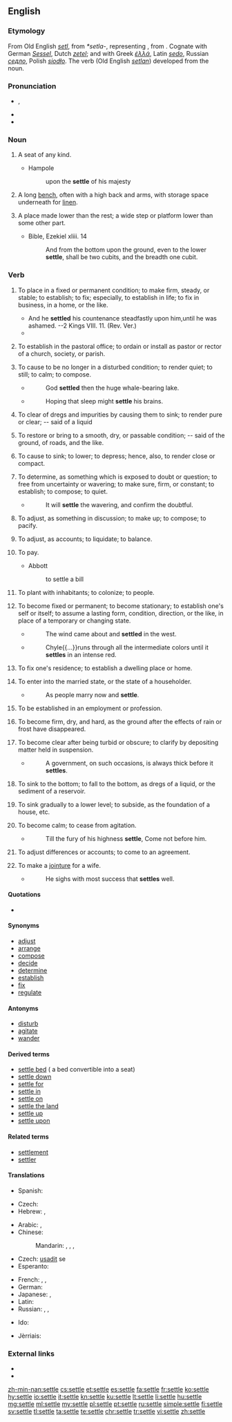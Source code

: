 ==English==
{{Webster 1913}}

===Etymology===
From Old English ''[[setl]]'', from {{etyl|gem|en}} ''*setla-'', representing {{etyl|ine-pro|en}} {{m|ine-pro|*sed-lo-}}, from {{m|ine-pro|*sed-||sit}}. Cognate with German ''[[Sessel]]'', Dutch ''[[zetel]]''; and with Greek ''[[ἑλλά]]'', Latin ''[[sedo]]'', Russian ''[[седло]]'', Polish ''[[siodło]]''. The verb (Old English ''[[setlan]]'') developed from the noun.

===Pronunciation===
* {{enPR|sĕtʹəl}}, {{IPA|/ˈsɛtəl/|lang=en}}
* {{audio|en-us-settle.ogg|Audio (US)|lang=en}}
* {{rhymes|ɛtəl|lang=en}}

===Noun===
{{en-noun}}

# {{context|archaic|lang=en}} A seat of any kind.
#* Hampole
#*: upon the '''settle''' of his majesty
# A long [[bench]], often with a high back and arms, with storage space underneath for [[linen]].
# {{context|obsolete|lang=en}} A place made lower than the rest; a wide step or platform lower than some other part.
#* Bible, Ezekiel xliii. 14
#*: And from the bottom upon the ground, even to the lower '''settle''', shall be two cubits, and the breadth one cubit.

===Verb===
{{en-verb|settl}}

# {{context|transitive|lang=en}} To place in a fixed or permanent condition; to make firm, steady, or stable; to establish; to fix; especially, to establish in life; to fix in business, in a home, or the like.
#* And he '''settled''' his countenance steadfastly upon him,until he was ashamed. --2 Kings VIII. 11. (Rev. Ver.)
#* {{quote-book|year=1700|title=[[w:Metamorphoses‎|Metamorphoses]]|author=[[w:Ovid|Ovid]]|by=[[w:John Dryden|John Dryden]]|passage=The father thought the time drew on Of '''settling''' in the world his only son.}}
# {{context|transitive|obsolete|US|lang=en}} To establish in the pastoral office; to ordain or install as pastor or rector of a church, society, or parish.
#: {{usex|lang=en|to '''settle''' a minister}}
# {{context|transitive|lang=en}} To cause to be no longer in a disturbed condition; to render quiet; to still; to calm; to compose.
#* {{w|George Chapman}}
#*: God '''settled''' then the huge whale-bearing lake.
#* {{w|John Bunyan}}
#*: Hoping that sleep might '''settle''' his brains.
# {{context|transitive|lang=en}} To clear of dregs and impurities by causing them to sink; to render pure or clear; -- said of a liquid
#: {{usex|lang=en|to '''settle''' coffee, or the grounds of coffee}}
# {{context|transitive|lang=en}} To restore or bring to a smooth, dry, or passable condition; -- said of the ground, of roads, and the like.
#: {{usex|lang=en|clear weather '''settles''' the roads}}
# {{context|transitive|lang=en}} To cause to sink; to lower; to depress; hence, also, to render close or compact.
#: {{usex|lang=en|to '''settle''' the contents of a barrel or bag by shaking it}}
# {{context|transitive|lang=en}} To determine, as something which is exposed to doubt or question; to free from uncertainty or wavering; to make sure, firm, or constant; to establish; to compose; to quiet.
#* {{w|Jonathan Swift}}
#*: It will '''settle''' the wavering, and confirm the doubtful.
#: {{usex|lang=en|to '''settle''' the mind when agitated;&nbsp; to '''settle''' questions of law;&nbsp; to '''settle''' the succession to a throne;&nbsp; to '''settle''' an allowance}}
# {{context|transitive|lang=en}} To adjust, as something in discussion; to make up; to compose; to pacify.
#: {{usex|lang=en|to '''settle''' a quarrel}}
# {{context|transitive|archaic|lang=en}} To adjust, as accounts; to liquidate; to balance.
#: {{usex|lang=en|to '''settle''' an account}}
# {{context|transitive|colloquial|lang=en}} To pay.
#* Abbott
#*: to settle a bill
# {{context|transitive|lang=en}} To plant with inhabitants; to colonize; to people.
#: {{usex|lang=en|the French first '''settled''' Canada;&nbsp; the Puritans '''settled''' New England;&nbsp; Plymouth was settled in 1620.}}
# {{context|intransitive|lang=en}} To become fixed or permanent; to become stationary; to establish one's self or itself; to assume a lasting form, condition, direction, or the like, in place of a temporary or changing state.
#* {{w|Francis Bacon}}
#*: The wind came about and '''settled''' in the west.
#* {{w|John Arbuthnot}}
#*: Chyle{{...}}runs through all the intermediate colors until it '''settles''' in an intense red.
# {{context|intransitive|lang=en}} To fix one's residence; to establish a dwelling place or home.
#: {{usex|lang=en|the Saxons who '''settled''' in Britain}}
# {{context|intransitive|lang=en}} To enter into the married state, or the state of a householder.
#* {{w|Matthew Prior}}
#*: As people marry now and '''settle'''.
# {{context|intransitive|lang=en}} To be established in an employment or profession.
#: {{usex|lang=en|to '''settle''' in the practice of law}}
# {{context|intransitive|lang=en}} To become firm, dry, and hard, as the ground after the effects of rain or frost have disappeared.
#: {{usex|lang=en|the roads '''settled''' late in the spring.}}
# {{context|intransitive|lang=en}} To become clear after being turbid or obscure; to clarify by depositing matter held in suspension.
#* {{w|Joseph Addison}}
#*: A government, on such occasions, is always thick before it '''settles'''.
#: {{usex|lang=en|the weather '''settled''';&nbsp; wine '''settles''' by standing}}
# {{context|intransitive|lang=en}} To sink to the bottom; to fall to the bottom, as dregs of a liquid, or the sediment of a reservoir.
# {{context|intransitive|lang=en}} To sink gradually to a lower level; to subside, as the foundation of a house, etc.
# {{context|intransitive|lang=en}} To become calm; to cease from agitation.
#* {{w|William Shakespeare}}
#*: Till the fury of his highness '''settle''', Come not before him.
# {{context|intransitive|lang=en}} To adjust differences or accounts; to come to an agreement.
#: {{usex|lang=en|He has '''settled''' with his creditors.}}
# {{context|intransitive|obsolete|lang=en}} To make a [[jointure]] for a wife.
#* {{w|Samuel Garth}}
#*: He sighs with most success that '''settles''' well.

====Quotations====
* {{seeCites}}

====Synonyms====
* [[adjust]]
* [[arrange]]
* [[compose]]
* [[decide]]
* [[determine]]
* [[establish]]
* [[fix]]
* [[regulate]]

====Antonyms====
* [[disturb]]
* [[agitate]]
* [[wander]]

====Derived terms====
* [[settle bed]] ({{context|British|lang=en}} a bed convertible into a seat)
* [[settle down]]
* [[settle for]]
* [[settle in]]
* [[settle on]]
* [[settle the land]] {{qualifier|obsolete, nautical: to cause land to appear to sink (that is, to cause it to appear lower) by receding away from it}}
* [[settle up]]
* [[settle upon]]

====Related terms====
* [[settlement]]
* [[settler]]

====Translations====
{{trans-top|to determine, establish}}
* Spanish: {{t+|es|resolver}}
{{trans-mid}}
{{trans-bottom}}

{{trans-top|to adjust, as something in discussion; to make up; to compose; to pacify}}
* Czech: {{t|cs|urovnat}}
* Hebrew: {{t|he|הסכים|m|tr=hiskim|sc=Hebr}}, {{t+|he|הגיע לעמק השווה|m|tr=higi`a le`emeq hashaveh|sc=Hebr}}
{{trans-mid}}
{{trans-bottom}}

{{trans-top|to fix one's residence}}
* Arabic: {{t|ar|استعمر|tr=istá`mara}}, {{t+|ar|استوطن|tr=istáwTana}}
* Chinese:
*: Mandarin: {{t+|cmn|殖民|tr=zhímín|sc=Hani}}, {{t+|cmn|定居|tr=dìngjū|sc=Hani}}, {{t|cmn|安家落戶|sc=Hani}}, {{t+|cmn|安家落户|tr=ānjiāluòhù|sc=Hani}}
* Czech: [[usadit]] se
* Esperanto: {{t|eo|enloĝiĝi}}
{{trans-mid}}
* French: {{t+|fr|s'installer}}, {{t+|fr|coloniser}}, {{t+|fr|s'habituer}}
* German: {{t+|de|siedeln}}
* Japanese: {{t|ja|居着く|tr=いつく, itsuku}}, {{t|ja|落ち着く|tr=おちつく, ochitsuku}}
* Latin: {{t|la|sedeo}}
* Russian: {{t+|ru|селиться|tr=selít'sja}}, {{t+|ru|заселять|tr=zaselját'}}, {{t+|ru|колонизировать|tr=kolonizírovat'}} {{qualifier|colonise}}
{{trans-bottom}}

{{checktrans-top}}
* Ido: {{t+check|io|quitigar}}
{{trans-mid}}
* Jèrriais: {{t-check|roa-jer|settler}}
{{trans-bottom}}

===External links===
* {{R:Webster 1913}}
* {{R:Century 1911}}

[[zh-min-nan:settle]]
[[cs:settle]]
[[et:settle]]
[[es:settle]]
[[fa:settle]]
[[fr:settle]]
[[ko:settle]]
[[hy:settle]]
[[io:settle]]
[[it:settle]]
[[kn:settle]]
[[ku:settle]]
[[lt:settle]]
[[li:settle]]
[[hu:settle]]
[[mg:settle]]
[[ml:settle]]
[[my:settle]]
[[pl:settle]]
[[pt:settle]]
[[ru:settle]]
[[simple:settle]]
[[fi:settle]]
[[sv:settle]]
[[tl:settle]]
[[ta:settle]]
[[te:settle]]
[[chr:settle]]
[[tr:settle]]
[[vi:settle]]
[[zh:settle]]